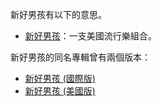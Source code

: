 新好男孩有以下的意思。

*[[新好男孩|新好男孩]]：一支美國流行樂組合。

新好男孩的同名專輯曾有兩個版本：

*[[新好男孩_(國際版)|新好男孩 (國際版)]]
*[[新好男孩_(美國版)|新好男孩 (美國版)]]

{{disambig|Cat=四字作品消歧义}}